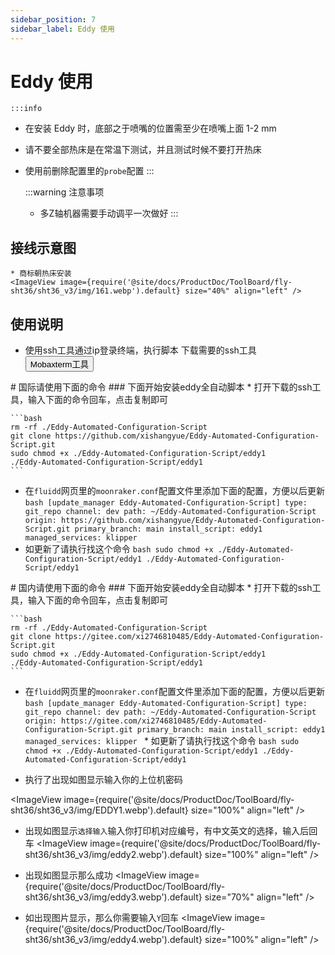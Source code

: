 ```yaml
---
sidebar_position: 7
sidebar_label: Eddy 使用
---
```




# Eddy 使用

    :::info
  * 在安装 Eddy 时，底部之于喷嘴的位置需至少在喷嘴上面 1-2 mm
  * 请不要全部热床是在常温下测试，并且测试时候不要打开热床
  * 使用前删除配置里的`probe`配置
    :::

    :::warning 注意事项
    * 多Z轴机器需要手动调平一次做好
    :::


## 接线示意图

    * 商标朝热床安装
    <ImageView image={require('@site/docs/ProductDoc/ToolBoard/fly-sht36/sht36_v3/img/161.webp').default} size="40%" align="left" />


## 使用说明
   * 使用ssh工具通过ip登录终端，执行脚本
    下载需要的ssh工具 <Button variant="contained" disableElevation href="/docs/ResDownload/auxiliary_software/">Mobaxterm工具</Button>


<Tabs>
  <TabItem value="eddy1" label="国际使用">
    # 国际请使用下面的命令
    ### 下面开始安装eddy全自动脚本
    * 打开下载的ssh工具，输入下面的命令回车，点击复制即可
    
    ```bash
    rm -rf ./Eddy-Automated-Configuration-Script
    git clone https://github.com/xishangyue/Eddy-Automated-Configuration-Script.git
    sudo chmod +x ./Eddy-Automated-Configuration-Script/eddy1
    ./Eddy-Automated-Configuration-Script/eddy1
    ```
   * 在`fluidd`网页里的`moonraker.conf`配置文件里添加下面的配置，方便以后更新
    ```bash
    [update_manager Eddy-Automated-Configuration-Script]
    type: git_repo
    channel: dev
    path: ~/Eddy-Automated-Configuration-Script
    origin: https://github.com/xishangyue/Eddy-Automated-Configuration-Script.git
    primary_branch: main
    install_script: eddy1
    managed_services: klipper
    ```
   * 如更新了请执行找这个命令
    ```bash
    sudo chmod +x ./Eddy-Automated-Configuration-Script/eddy1
    ./Eddy-Automated-Configuration-Script/eddy1
    ```
</TabItem>

  <TabItem value="eddy2" label="国内使用">
# 国内请使用下面的命令
### 下面开始安装eddy全自动脚本
    * 打开下载的ssh工具，输入下面的命令回车，点击复制即可
    
    ```bash
    rm -rf ./Eddy-Automated-Configuration-Script
    git clone https://gitee.com/xi2746810485/Eddy-Automated-Configuration-Script.git
    sudo chmod +x ./Eddy-Automated-Configuration-Script/eddy1
    ./Eddy-Automated-Configuration-Script/eddy1
    ```
   * 在`fluidd`网页里的`moonraker.conf`配置文件里添加下面的配置，方便以后更新
    ```bash
    [update_manager Eddy-Automated-Configuration-Script]
    type: git_repo
    channel: dev
    path: ~/Eddy-Automated-Configuration-Script
    origin: https://gitee.com/xi2746810485/Eddy-Automated-Configuration-Script.git
    primary_branch: main
    install_script: eddy1
    managed_services: klipper
    ```
    * 如更新了请执行找这个命令
    ```bash
    sudo chmod +x ./Eddy-Automated-Configuration-Script/eddy1
    ./Eddy-Automated-Configuration-Script/eddy1
    ```
  </TabItem>
</Tabs>


* 执行了出现如图显示输入你的上位机密码

<ImageView image={require('@site/docs/ProductDoc/ToolBoard/fly-sht36/sht36_v3/img/EDDY1.webp').default} size="100%" align="left" />

* 出现如图显示`选择输入`输入你打印机对应编号，有中文英文的选择，输入后回车
<ImageView image={require('@site/docs/ProductDoc/ToolBoard/fly-sht36/sht36_v3/img/eddy2.webp').default} size="100%" align="left" />

* 出现如图显示那么成功
<ImageView image={require('@site/docs/ProductDoc/ToolBoard/fly-sht36/sht36_v3/img/eddy3.webp').default} size="70%" align="left" />

* 如出现图片显示，那么你需要输入`Y`回车
<ImageView image={require('@site/docs/ProductDoc/ToolBoard/fly-sht36/sht36_v3/img/eddy4.webp').default} size="100%" align="left" />
<LDC1612 />